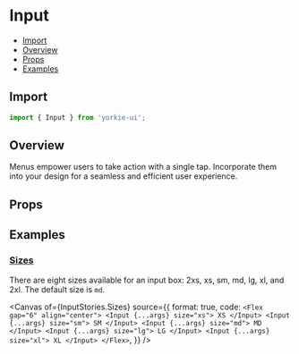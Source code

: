 # Input


<Meta of={InputStories} />

- [Import](#import)
- [Overview](#overview)
- [Props](#props)
- [Examples](#examples)

## Import

```jsx
import { Input } from 'yorkie-ui';
```

## Overview

Menus empower users to take action with a single tap. Incorporate them into your design for a seamless and efficient user experience.

<Canvas of={InputStories.Overview} />

## Props

<Controls />

## Examples

### [Sizes](#input-size)

There are eight sizes available for an input box: 2xs, xs, sm, md, lg, xl, and 2xl. The default size is `md`.

<Canvas
  of={InputStories.Sizes}
  source={{
    format: true,
    code: `
      <Flex gap="6" align="center">
        <Input {...args} size="xs">
          XS
        </Input>
        <Input {...args} size="sm">
          SM
        </Input>
        <Input {...args} size="md">
          MD
        </Input>
        <Input {...args} size="lg">
          LG
        </Input>
        <Input {...args} size="xl">
          XL
        </Input>
      </Flex>
    `,
  }}
/>
